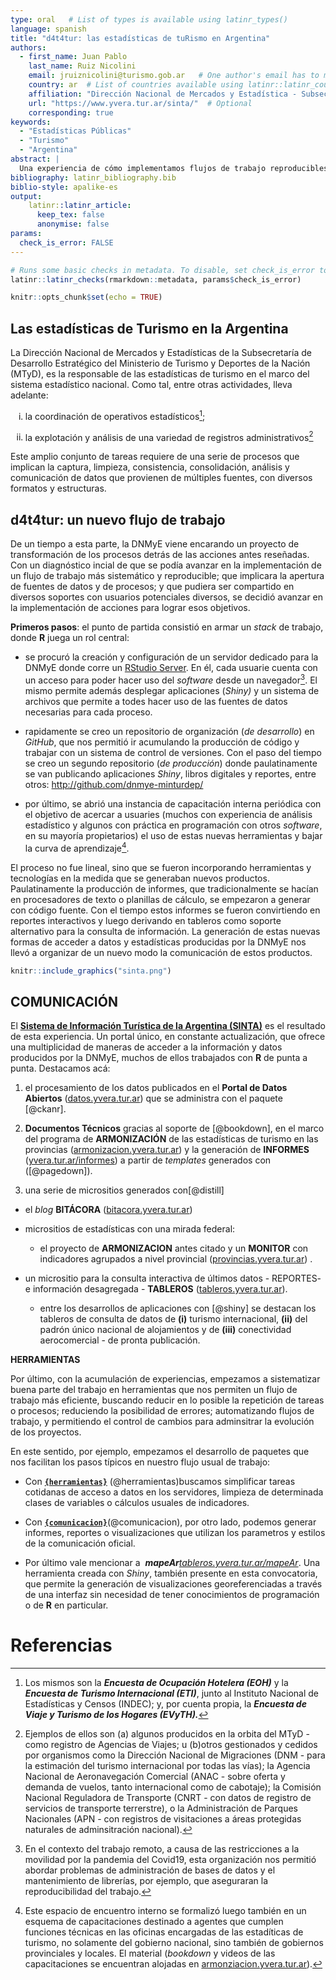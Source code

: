 ```yaml
---
type: oral   # List of types is available using latinr_types()
language: spanish
title: "d4t4tur: las estadísticas de tuRismo en Argentina"
authors:
  - first_name: Juan Pablo
    last_name: Ruiz Nicolini
    email: jruiznicolini@turismo.gob.ar   # One author's email has to match the email registered in EasyChair.
    country: ar  # List of countries available using latinr::latinr_countries()
    affiliation: "Dirección Nacional de Mercados y Estadística - Subsecretaría de Desarrollo Estratégico - Minsiterio de Turismo y Deportes de la Nación"
    url: "https://www.yvera.tur.ar/sinta/"  # Optional 
    corresponding: true
keywords: 
  - "Estadísticas Públicas"
  - "Turismo"
  - "Argentina"
abstract: |
  Una experiencia de cómo implementamos flujos de trabajo reproducibles y abiertos en un equipo que analiza y produce estadísticas públicas. 
bibliography: latinr_bibliography.bib
biblio-style: apalike-es   
output: 
    latinr::latinr_article:
      keep_tex: false
      anonymise: false
params: 
  check_is_error: FALSE
---
```


```r
# Runs some basic checks in metadata. To disable, set check_is_error to FALSE
latinr::latinr_checks(rmarkdown::metadata, params$check_is_error)
```

```r
knitr::opts_chunk$set(echo = TRUE)
```

## Las estadísticas de Turismo en la Argentina

La Dirección Nacional de Mercados y Estadísticas de la Subsecretaría de Desarrollo Estratégico del Ministerio de Turismo y Deportes de la Nación (MTyD), es la responsable de las estadísticas de turismo en el marco del sistema estadístico nacional. Como tal, entre otras actividades, lleva adelante:

(i) la coordinación de operativos estadísticos[^1];

(ii) la explotación y análisis de una variedad de registros administrativos[^2]

[^1]: Los mismos son la ***Encuesta de Ocupación Hotelera (EOH)*** y la ***Encuesta de Turismo Internacional (ETI)***, junto al Instituto Nacional de Estadísticas y Censos (INDEC); y, por cuenta propia, la ***Encuesta de Viaje y Turismo de los Hogares (EVyTH).***

[^2]: Ejemplos de ellos son (a) algunos producidos en la orbita del MTyD - como registro de Agencias de Viajes; u (b)otros gestionados y cedidos por organismos como la Dirección Nacional de Migraciones (DNM - para la estimación del turismo internacional por todas las vías); la Agencia Nacional de Aeronavegación Comercial (ANAC - sobre oferta y demanda de vuelos, tanto internacional como de cabotaje); la Comisión Nacional Reguladora de Transporte (CNRT - con datos de registro de servicios de transporte terrerstre), o la Administración de Parques Nacionales (APN - con registros de visitaciones a áreas protegidas naturales de adminsitración nacional).

Este amplio conjunto de tareas requiere de una serie de procesos que implican la captura, limpieza, consistencia, consolidación, análisis y comunicación de datos que provienen de múltiples fuentes, con diversos formatos y estructuras.

## d4t4tur: un nuevo flujo de trabajo

De un tiempo a esta parte, la DNMyE viene encarando un proyecto de transformación de los procesos detrás de las acciones antes reseñadas. Con un diagnóstico incial de que se podía avanzar en la implementación de un flujo de trabajo más sistemático y reproducible; que implicara la apertura de fuentes de datos y de procesos; y que pudiera ser compartido en diversos soportes con usuarios potenciales diversos, se decidió avanzar en la implementación de acciones para lograr esos objetivos.

**Primeros pasos**: el punto de partida consistió en armar un *stack* de trabajo, donde **R** juega un rol central:

-   se procuró la creación y configuración de un servidor dedicado para la DNMyE donde corre un [RStudio Server](https://www.rstudio.com/products/rstudio/download-server/). En él, cada usuarie cuenta con un acceso para poder hacer uso del *software* desde un navegador[^3]. El mismo permite además desplegar aplicaciones (*Shiny)* y un sistema de archivos que permite a todes hacer uso de las fuentes de datos necesarias para cada proceso.

-   rapidamente se creo un repositorio de organización (*de desarrollo*) en *GitHub*, que nos permitió ir acumulando la producción de código y trabajar con un sistema de control de versiones. Con el paso del tiempo se creo un segundo repositorio (*de producción*) donde paulatinamente se van publicando aplicaciones *Shiny*, libros digitales y reportes, entre otros: <http://github.com/dnmye-minturdep/>

-   por último, se abrió una instancia de capacitación interna periódica con el objetivo de acercar a usuaries (muchos con experiencia de análisis estadístico y algunos con práctica en programación con otros *software*, en su mayoría propietarios) el uso de estas nuevas herramientas y bajar la curva de aprendizaje[^4].

[^3]: En el contexto del trabajo remoto, a causa de las restricciones a la movilidad por la pandemia del Covid19, esta organización nos permitió abordar problemas de administración de bases de datos y el mantenimiento de librerías, por ejemplo, que aseguraran la reproducibilidad del trabajo.

[^4]: Este espacio de encuentro interno se formalizó luego también en un esquema de capacitaciones destinado a agentes que cumplen funciones técnicas en las oficinas encargadas de las estadíticas de turismo, no solamente del gobierno nacional, sino también de gobiernos provinciales y locales. El material (*bookdown* y videos de las capacitaciones se encuentran alojadas en [armonziacion.yvera.tur.ar](https://armonizacion.yvera.tur.ar/ "ARMONIZACION ESTADISTICA EN LAS PROVINCIAS")).

El proceso no fue lineal, sino que se fueron incorporando herramientas y tecnologías en la medida que se generaban nuevos productos. Paulatinamente la producción de informes, que tradicionalmente se hacían en procesadores de texto o planillas de cálculo, se empezaron a generar con código fuente. Con el tiempo estos informes se fueron convirtiendo en reportes interactivos y luego derivando en tableros como soporte alternativo para la consulta de información. La generación de estas nuevas formas de acceder a datos y estadísticas producidas por la DNMyE nos llevó a organizar de un nuevo modo la comunicación de estos productos.

```r

knitr::include_graphics("sinta.png")


```

## COMUNICACIÓN

El [**Sistema de Información Turística de la Argentina (SINTA)**](https://www.yvera.tur.ar/sinta/) es el resultado de esta experiencia. Un portal único, en constante actualización, que ofrece una multiplicidad de maneras de acceder a la información y datos producidos por la DNMyE, muchos de ellos trabajados con **R** de punta a punta. Destacamos acá:

1.  el procesamiento de los datos publicados en el **Portal de Datos Abiertos** ([datos.yvera.tur.ar](http://datos.yvera.gob.ar/ "Datos Abiertos de Turismo")) que se administra con el paquete \CRANpkg{ckanr}[@ckanr].

2.  **Documentos Técnicos** gracias al soporte de \CRANpkg{bookdown}[@bookdown], en el marco del programa de **ARMONIZACIÓN** de las estadísticas de turismo en las provincias ([armonizacion.yvera.tur.ar](https://armonizacion.yvera.tur.ar/ "ARMONIZACION ESTADISTICA EN LAS PROVINCIAS")) y la generación de **INFORMES** ([yvera.tur.ar/informes](https://www.yvera.tur.ar/sinta/informe)) a partir de *templates* generados con (\CRANpkg{pagedown}[@pagedown]).

3.  una serie de micrositios generados con\CRANpkg{distill}[@distill]

-   el *blog* **BITÁCORA** ([bitacora.yvera.tur.ar](https://bitacora.yvera.tur.ar/ "BLOG - Bitácora del Turismo en Argentina"))

-   micrositios de estadísticas con una mirada federal:

    -   el proyecto de **ARMONIZACION** antes citado y un **MONITOR** con indicadores agrupados a nivel provincial ([provincias.yvera.tur.ar](https://provincias.yvera.tur.ar/ "MONITOR del turismo en las provincias")) .

-   un micrositio para la consulta interactiva de últimos datos - REPORTES- e información desagregada - **TABLEROS** ([tableros.yvera.tur.ar](https://tableros.yvera.tur.ar/)).

    -   entre los desarrollos de aplicaciones con \CRANpkg{shiny}[@shiny] se destacan los tableros de consulta de datos de **(i)** turismo internacional, **(ii)** del padrón único nacional de alojamientos y de **(iii)** conectividad aerocomercial - de pronta publicación.

**HERRAMIENTAS**

Por último, con la acumulación de experiencias, empezamos a sistematizar buena parte del trabajo en herramientas que nos permiten un flujo de trabajo más eficiente, buscando reducir en lo posible la repetición de tareas o procesos; reduciendo la posibilidad de errores; automatizando flujos de trabajo, y permitiendo el control de cambios para adminsitrar la evolución de los proyectos.

En este sentido, por ejemplo, empezamos el desarrollo de paquetes que nos facilitan los pasos típicos en nuestro flujo usual de trabajo:

-   Con [**`{herramientas}`**](https://github.com/dnme-minturdep/herramientas) (@herramientas)buscamos simplificar tareas cotidanas de acceso a datos en los servidores, limpieza de determinada clases de variables o cálculos usuales de indicadores.

-   Con [**`{comunicacion}`**](https://github.com/dnme-minturdep/comunicacion)(@comunicacion), por otro lado, podemos generar informes, reportes o visualizaciones que utilizan los parametros y estilos de la comunicación oficial.

-   Por último vale mencionar a ️ ***mapeAr**[tableros.yvera.tur.ar/mapeAr](https://tableros.yvera.tur.ar/mapeAr)*. Una herramienta creada con *Shiny*, también presente en esta convocatoria, que permite la generación de visualizaciones georeferenciadas a través de una interfaz sin necesidad de tener conocimientos de programación o de **R** en particular.

# Referencias
